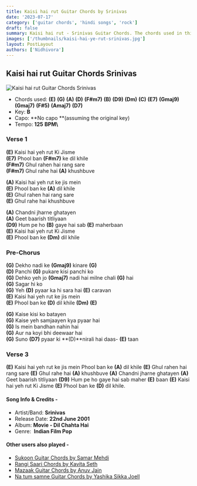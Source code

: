 ```yaml
---
title: Kaisi hai rut Guitar Chords by Srinivas
date: '2023-07-17'
category: ['guitar chords', 'hindi songs', 'rock']
draft: false
summary: Kaisi hai rut - Srinivas Guitar Chords. The chords used in this song are - (E) (G) (A) (D) (F#m7) (B) (D9) (Dm) (C) (E7) (Gmaj9) (Gmaj7) (F#5) (Amaj7) (D7). key - B Major
images: ['/thumbnails/kaisi-hai-ye-rut-srinivas.jpg']
layout: PostLayout
authors: ['Nidhivora']
---
```


## Kaisi hai rut Guitar Chords Srinivas

![Kaisi hai rut Guitar Chords Srinivas](/thumbnails/kaisi-hai-ye-rut-srinivas.jpg)

- Chords used: **(E)** **(G)** **(A)** **(D)** **(F#m7)** **(B)** **(D9)** **(Dm)** **(C)** **(E7)** **(Gmaj9)** **(Gmaj7)** **(F#5)** **(Amaj7)** **(D7)**
- Key: **B**
- Capo: **No capo **(assuming the original key)
- Tempo: **125** **BPM\\**

### Verse 1

**(E)** Kaisi hai yeh rut Ki Jisme\
**(E7)** Phool ban **(F#m7)** ke dil khile\
**(F#m7)** Ghul rahen hai rang sare\
**(F#m7)** Ghul rahe hai **(A)** khushbuve

**(A)** Kaisi hai yeh rut ke jis mein\
**(E)** Phool ban ke **(A)** dil khile\
**(E)** Ghul rahen hai rang sare\
**(E)** Ghul rahe hai khushbuve

**(A)** Chandni jharne ghatayen\
**(A)** Geet baarish titliyaan\
**(D9)** Hum pe ho **(B)** gaye hai sab **(E)** maherbaan\
**(E)** Kaisi hai yeh rut Ki Jisme\
**(E)** Phool ban ke **(Dm)** dil khile

### Pre-Chorus

**(G)** Dekho nadi ke **(Gmaj9)** kinare **(G)**\
**(D)** Panchi **(G)** pukare kisi panchi ko\
**(G)** Dehko yeh jo **(Gmaj7)** nadi hai milne chali **(G)** hai\
**(G)** Sagar hi ko\
**(G)** Yeh **(D)** pyaar ka hi sara hai **(E)** caravan\
**(E)** Kaisi hai yeh rut ke jis mein\
**(E)** Phool ban ke **(D)** dil khile **(Dm)** **(E)**

**(G)** Kaise kisi ko batayen\
**(G)** Kaise yeh samjaayen kya pyaar hai\
**(G)** Is mein bandhan nahin hai\
**(G)** Aur na koyi bhi deewaar hai\
**(G)** Suno **(D7)** pyaar ki **(D)**nirali hai daas- **(E)** taan

### Verse 3

**(E)** Kaisi hai yeh rut ke jis mein
Phool ban ke **(A)** dil khile
**(E)** Ghul rahen hai rang sare
**(E)** Ghul rahe hai **(A)** khushbuve
**(A)** Chandni jharne ghatayen
**(A)** Geet baarish titliyaan
**(D9)** Hum pe ho gaye hai sab maher **(E)** baan
**(E)** Kaisi hai yeh rut Ki Jisme
**(E)** Phool ban ke **(D)** dil khile.

#### Song Info & Credits -

- Artist/Band: **Srinivas**
- Release Date: **22nd June 2001**
- Album: **Movie - Dil Chahta Hai**
- Genre:  **Indian Film Pop**

#### Other users also played -

- [Sukoon Guitar Chords by Samar Mehdi](https://www.chordsco.com/chords/sukoon-chords-by-samar-mehdi)
- [Rangi Saari Chords by Kavita Seth](https://www.chordsco.com/chords/rangi-saari-chords-by-kavita-seth)
- [Mazaak Guitar Chords by Anuv Jain](https://www.chordsco.com/chords/mazaak-guitar-chords-by-anuv-jain)
- [Na tum samne Guitar Chords by Yashika Sikka Joell](https://www.chordsco.com/chords/na-tum-samne-guitar-chords-by-yashika-sikka-joell)
